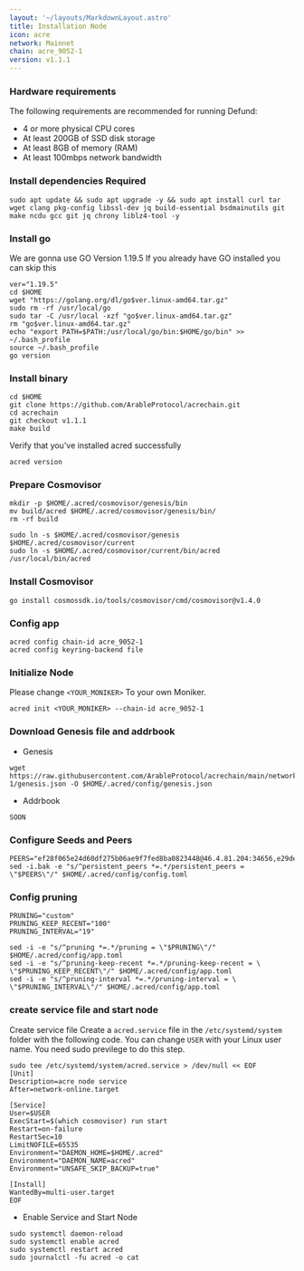 ```yaml
---
layout: '~/layouts/MarkdownLayout.astro'
title: Installation Node
icon: acre
network: Mainnet
chain: acre_9052-1
version: v1.1.1
---
```


### Hardware requirements

The following requirements are recommended for running Defund:

- 4 or more physical CPU cores
- At least 200GB of SSD disk storage
- At least 8GB of memory (RAM)
- At least 100mbps network bandwidth


### Install dependencies Required

```
sudo apt update && sudo apt upgrade -y && sudo apt install curl tar wget clang pkg-config libssl-dev jq build-essential bsdmainutils git make ncdu gcc git jq chrony liblz4-tool -y
```

### Install go

We are gonna use GO Version 1.19.5
If you already have GO installed you can skip this 

```
ver="1.19.5"
cd $HOME
wget "https://golang.org/dl/go$ver.linux-amd64.tar.gz"
sudo rm -rf /usr/local/go
sudo tar -C /usr/local -xzf "go$ver.linux-amd64.tar.gz"
rm "go$ver.linux-amd64.tar.gz"
echo "export PATH=$PATH:/usr/local/go/bin:$HOME/go/bin" >> ~/.bash_profile
source ~/.bash_profile
go version
```

### Install binary

```
cd $HOME
git clone https://github.com/ArableProtocol/acrechain.git
cd acrechain
git checkout v1.1.1
make build
```

Verify that you've installed acred successfully

```
acred version
```

### Prepare Cosmovisor
```
mkdir -p $HOME/.acred/cosmovisor/genesis/bin
mv build/acred $HOME/.acred/cosmovisor/genesis/bin/
rm -rf build
```
```
sudo ln -s $HOME/.acred/cosmovisor/genesis $HOME/.acred/cosmovisor/current
sudo ln -s $HOME/.acred/cosmovisor/current/bin/acred /usr/local/bin/acred
```

### Install Cosmovisor

```
go install cosmossdk.io/tools/cosmovisor/cmd/cosmovisor@v1.4.0
```

### Config app

```
acred config chain-id acre_9052-1
acred config keyring-backend file
```

### Initialize Node

Please change `<YOUR_MONIKER>` To your own Moniker.

```
acred init <YOUR_MONIKER> --chain-id acre_9052-1
```

### Download Genesis file and addrbook

- Genesis

```
wget https://raw.githubusercontent.com/ArableProtocol/acrechain/main/networks/mainnet/acre_9052-1/genesis.json -O $HOME/.acred/config/genesis.json
```

- Addrbook

```
SOON
```

### Configure Seeds and Peers

```
PEERS="ef28f065e24d60df275b06ae9f7fed8ba0823448@46.4.81.204:34656,e29de0ba5c6eb3cc813211887af4e92a71c54204@65.108.1.225:46656,276be584b4a8a3fd9c3ee1e09b7a447a60b201a4@116.203.29.162:26656,e2d029c95a3476a23bad36f98b316b6d04b26001@49.12.33.189:36656,1264ee73a2f40a16c2cbd80c1a824aad7cb082e4@149.102.146.252:26656,dbe9c383a709881f6431242de2d805d6f0f60c9e@65.109.52.156:7656,d01fb8d008cb5f194bc27c054e0246c4357256b3@31.7.196.72:26656,91c0b06f0539348a412e637ebb8208a1acdb71a9@178.162.165.193:21095,bac90a590452337700e0033315e96430d19a3ffa@23.106.238.167:26656"
sed -i.bak -e "s/^persistent_peers *=.*/persistent_peers = \"$PEERS\"/" $HOME/.acred/config/config.toml
```

### Config pruning

```
PRUNING="custom"
PRUNING_KEEP_RECENT="100"
PRUNING_INTERVAL="19"

sed -i -e "s/^pruning *=.*/pruning = \"$PRUNING\"/" $HOME/.acred/config/app.toml
sed -i -e "s/^pruning-keep-recent *=.*/pruning-keep-recent = \
\"$PRUNING_KEEP_RECENT\"/" $HOME/.acred/config/app.toml
sed -i -e "s/^pruning-interval *=.*/pruning-interval = \
\"$PRUNING_INTERVAL\"/" $HOME/.acred/config/app.toml
```


### create service file and start node

Create service file
Create a `acred.service` file in the `/etc/systemd/system` folder with the following code. 
You can change `USER` with your Linux user name. You need sudo previlege to do this step.

```
sudo tee /etc/systemd/system/acred.service > /dev/null << EOF
[Unit]
Description=acre node service
After=network-online.target

[Service]
User=$USER
ExecStart=$(which cosmovisor) run start
Restart=on-failure
RestartSec=10
LimitNOFILE=65535
Environment="DAEMON_HOME=$HOME/.acred"
Environment="DAEMON_NAME=acred"
Environment="UNSAFE_SKIP_BACKUP=true"

[Install]
WantedBy=multi-user.target
EOF
```

- Enable Service and Start Node

```
sudo systemctl daemon-reload
sudo systemctl enable acred
sudo systemctl restart acred
sudo journalctl -fu acred -o cat
```

